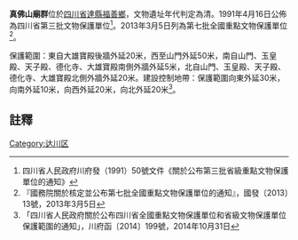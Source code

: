 {{msg:四川省文物保護單位
|名稱 = 真佛山廟群
|編號 = 62
|圖片 = 
|級別 = S3
|分類 = 
|時代 = [[清代|清代]]
|地点 = [[四川省|四川省]][[達縣|達縣]][[福善鄉|福善鄉]]
|坐標 =
|登錄 = 1991年4月16日
}}
{{msg:四川省文物保護單位
|名稱 = 真佛山廟群
|編號 = 1346
|圖片 = 
|級別 = 107
|分類 = 
|時代 = 清
|地点 = [[四川省|四川省]][[達州市|達州市]][[達縣|達縣]]
|坐標 =
|登錄 = 2013年3月5日
}}
'''真佛山廟群'''位於[[四川省|四川省]][[達縣|達縣]][[福善鄉|福善鄉]]，文物遺址年代判定為清。1991年4月16日公佈為四川省第三批文物保護單位<ref>四川省人民政府川府發（1991）50號文件《關於公布第三批省級重點文物保護單位的通知》</ref>。2013年3月5日列為第七批全國重點文物保護單位<ref>『國務院關於核定並公布第七批全國重點文物保護單位的通知』，國發〔2013〕13號，2013年3月5日</ref>。

保護範圍：東自大雄寶殿後牆外延20米，西至山門外延50米，南自山門、玉皇殿、天子殿、德化寺、大雄寶殿南側外牆外延5米，北自山門、玉皇殿、天子殿、德化寺、大雄寶殿北側外牆外延20米。建設控制地帶：保護範圍向東外延30米，向南外延10米，向西外延20米，向北外延20米<ref>「四川省人民政府關於公布四川省全國重點文物保護單位和省級文物保護單位保護範圍的通知」，川府函〔2014〕199號，2014年10月31日</ref>。
==註釋==
{{reflist}}
{{文物保護單位小作品}}
{{四川全國重點文物保護單位}}

[[Category:达川区|Category:达川区]]